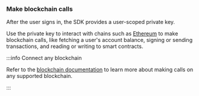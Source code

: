 ### Make blockchain calls

After the user signs in, the SDK provides a user-scoped private key.

Use the private key to interact with chains such as [Ethereum](https://ethereum.org/) to make
blockchain calls, like fetching a user's account balance, signing or sending
transactions, and reading or writing to smart contracts.

:::info Connect any blockchain

Refer to the [blockchain documentation](/embedded-wallets/connect-blockchain/) to learn more about
making calls on any supported blockchain.

:::

